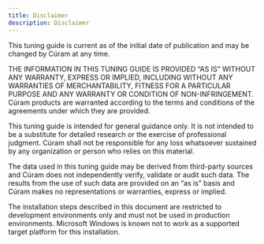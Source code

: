 ```yaml
---
title: Disclaimer
description: Disclaimer
---
```


This tuning guide is current as of the initial date of publication and may be changed by Cúram at any time.

THE INFORMATION IN THIS TUNING GUIDE IS PROVIDED “AS IS” WITHOUT ANY WARRANTY, EXPRESS OR IMPLIED, INCLUDING WITHOUT ANY WARRANTIES OF MERCHANTABILITY, FITNESS FOR A PARTICULAR PURPOSE AND ANY WARRANTY OR CONDITION OF NON-INFRINGEMENT.
Cúram products are warranted according to the terms and conditions of the agreements under which they are provided.

This tuning guide is intended for general guidance only. It is not intended to be a substitute for detailed research or the exercise of professional judgment.
Cúram shall not be responsible for any loss whatsoever sustained by any organization or person who relies on this material.

The data used in this tuning guide may be derived from third-party sources and Cúram does not independently verify, validate or audit such data.
The results from the use of such data are provided on an “as is” basis and Cúram makes no representations or warranties, express or implied.

The installation steps described in this document are restricted to development environments only and must not be used in production environments.
Microsoft Windows is known not to work as a supported target platform for this installation.
